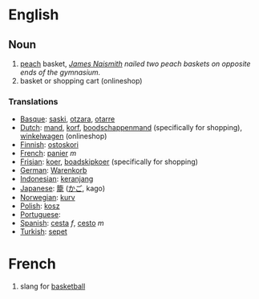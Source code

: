 =English=

== Noun ==

#[[peach]] basket, ''[[James Naismith]] nailed two peach baskets on opposite ends of the gymnasium.''
#basket or shopping cart (onlineshop) 

=== Translations ===
*[[Basque]]: [[saski]], [[otzara]], [[otarre]]
*[[Dutch]]: [[mand]], [[korf]], [[boodschappenmand]] (specifically for shopping), [[winkelwagen]] (onlineshop)
*[[Finnish]]: [[ostoskori]]
*[[French]]: [[panier]] ''m''
*[[Frisian]]: [[koer]], [[boadskipkoer]] (specifically for shopping)
*[[German]]: [[Warenkorb]]
*[[Indonesian]]: [[keranjang]]
*[[Japanese]]: [[籠]] ([[かご]], kago)
*[[Norwegian]]: [[kurv]]
*[[Polish]]: [[kosz]]
*[[Portuguese]]:  [[]]
*[[Spanish]]: [[cesta]] ''f'', [[cesto]] ''m''
*[[Turkish]]: [[sepet]]

=French=

# slang for [[basketball]]